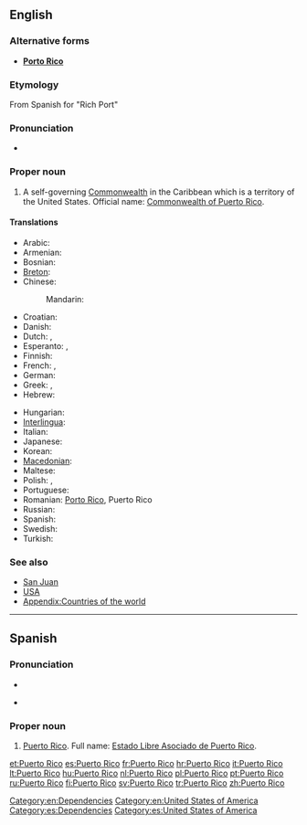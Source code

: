 ==English==

===Alternative forms===
* '''[[Porto Rico]]'''

===Etymology===
From Spanish for "Rich Port"

===Pronunciation===
* {{a|US}} {{IPA|/ˌpɔɹɾɚˈɹikoʊ/}}

===Proper noun===
{{wikipedia}}
{{en-proper noun|head=[[puerto|Puerto]] [[rico|Rico]]}}

# A self-governing [[Commonwealth]] in the Caribbean which is a territory of the United States. Official name: [[Commonwealth of Puerto Rico]].

====Translations====
{{trans-top|Caribbean Commonwealth}}
* Arabic: {{t|ar|بورتو ريكو|m|tr=burtu riiku}}
* Armenian: {{t-|hy|Պուերտո Ռիկո|tr=Puerto Ṙiko}}
* Bosnian: {{t-|bs|Porto Riko|m}}
* [[Breton]]: {{t|br|Puerto Rico}}
* Chinese:
*: Mandarin: {{t-|cmn|波多黎各|tr=Bōduōlígè|sc=Hani}}
* Croatian: {{t|hr|Portoriko|m}}
* Danish: {{t-|da|Puerto Rico}}
* Dutch: {{t+|nl|Puerto Rico}}, {{t-|nl|Porto Rico}}
* Esperanto: {{t|eo|Portoriko|xs=Esperanto}}, {{t|eo|Puerto-Riko|xs=Esperanto}}
* Finnish: {{t+|fi|Puerto Rico}}
* French: {{t+|fr|Porto Rico|m}}, {{t+|fr|Puerto Rico|m}}
* German: {{t-|de|Puerto Rico|n}}
* Greek: {{t|el|Πουέρτο Ρίκο|n|tr=Pouérto Ríko}}, {{t|el|Πόρτο Ρίκο|n|tr=Pórto Ríko}}
* Hebrew: {{t|he|פורטו ריקו|tr=porto riko}}
{{trans-mid}}
* Hungarian: {{t+|hu|Puerto Rico}}
* [[Interlingua]]: {{t|ia|Puerto Rico}}
* Italian: {{t+|it|Porto Rico|m}}
* Japanese: {{t|ja|プエルトリコ|tr=Puerutoriko}}
* Korean: {{t|ko|푸에르토리코|tr=Puereutoriko|sc=Hang}}
* [[Macedonian]]: {{t|mk|Порторико|n|tr=Portoríko}}
* Maltese: {{t-|mt|Porto Riko|xs=Maltese}}
* Polish: {{t-|pl|Portoryko|n}}, {{t+|pl|Puerto Rico|n}}
* Portuguese: {{t+|pt|Porto Rico}}
* Romanian: [[Porto Rico]], Puerto Rico
* Russian: {{t-|ru|Пуэрто-Рико|m|tr=Puérto-Ríko}}
* Spanish: {{t+|es|Puerto Rico|m}}
* Swedish: {{t+|sv|Puerto Rico}}
* Turkish: {{t+|tr|Porto Riko}}
{{trans-bottom}}

===See also===
* [[San Juan]]
* [[USA]]
* [[Appendix:Countries of the world]]

[[Category:en:Dependencies]]
[[Category:en:United States of America]]

----

==Spanish==

===Pronunciation===
* {{IPA|/ˌpwertoˈriko/|lang=es}}
* {{a|Puerto Rico}} {{IPA|/ˌpwe̞lto̞ˈliko̞/|lang=es}}

===Proper noun===
{{head|es|proper noun|head=[[puerto|Puerto]] [[rico|Rico]]}}

# [[Puerto Rico#English|Puerto Rico]]. Full name: [[Estado Libre Asociado de Puerto Rico]].

[[Category:es:Dependencies]]
[[Category:es:United States of America]]

[[et:Puerto Rico]]
[[es:Puerto Rico]]
[[fr:Puerto Rico]]
[[hr:Puerto Rico]]
[[it:Puerto Rico]]
[[lt:Puerto Rico]]
[[hu:Puerto Rico]]
[[nl:Puerto Rico]]
[[pl:Puerto Rico]]
[[pt:Puerto Rico]]
[[ru:Puerto Rico]]
[[fi:Puerto Rico]]
[[sv:Puerto Rico]]
[[tr:Puerto Rico]]
[[zh:Puerto Rico]]